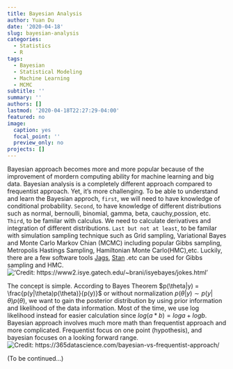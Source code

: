 ```yaml
---
title: Bayesian Analysis
author: Yuan Du
date: '2020-04-18'
slug: bayesian-analysis
categories:
  - Statistics
  - R
tags:
  - Bayesian
  - Statistical Modeling
  - Machine Learning
  - MCMC
subtitle: ''
summary: ''
authors: []
lastmod: '2020-04-18T22:27:29-04:00'
featured: no
image:
  caption: yes
  focal_point: ''
  preview_only: no
projects: []
---
```

Bayesian approach becomes more and more popular because of the improvement of mordern computing ability for machine learning and big data. Bayesian analysis is a completely different approach compared to frequentist approach. Yet, it's more challenging. To be able to understand and learn the Bayesian approch, `first`, we will need to have knowledge of conditional probability. `Second`, to have knowledge of different distributions such as normal, bernoulli, binomial, gamma, beta, cauchy,possion, etc. `Third`, to be familar with calculus. We need to calculate derivatives and integration of different distributions. `Last but not at least`, to be familar with simulation sampling technique such as Grid sampling, Variational Bayes and Monte Carlo Markov Chian (MCMC) including popular Gibbs sampling, Metropolis Hastings Sampling, Hamiltonian Monte Carlo(HMC),etc. Luckily, there are a few software tools [Jags](https://web.sgh.waw.pl/~atoroj/ekonometria_bayesowska/jags_user_manual.pdf), [Stan](https://mc-stan.org/users/documentation/) .etc can be used for Gibbs sampling and HMC. 
!['Credit: https://www2.isye.gatech.edu/~brani/isyebayes/jokes.html'](/img/Human.jpg)


The concept is simple. According to Bayes Theorem $p(\theta|y) = \frac{p(y|\theta)p(\theta)}{p(y)}$ or without normalization $p(\theta|y) \sim p(y|\theta)p(\theta)$, we want to gain the posterior distribution by using prior information and likelihood of the data information. Most of the time, we use log likelihood instead for easier calculation since $log( a*b )= loga +logb$. Bayesian approach involves much more math than frequentist approach and more complicated. Frequentist focus on one point (hypothesis), and bayesian focuses on a looking forward range.
![Credit: https://365datascience.com/bayesian-vs-frequentist-approach/](/img/FreBay.png)

(To be continued...)
